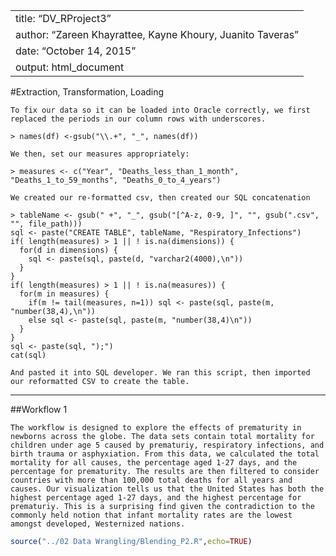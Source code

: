 
---
title: "DV_RProject3"
author: "Zareen Khayrattee, Kayne Khoury, Juanito Taveras"
date: "October 14, 2015"
output: html_document
---

#Extraction, Transformation, Loading
```
To fix our data so it can be loaded into Oracle correctly, we first replaced the periods in our column rows with underscores. 

> names(df) <-gsub("\\.+", "_", names(df))

We then, set our measures appropriately:

> measures <- c("Year", "Deaths_less_than_1_month", "Deaths_1_to_59_months", "Deaths_0_to_4_years") 

We created our re-formatted csv, then created our SQL concatenation

> tableName <- gsub(" +", "_", gsub("[^A-z, 0-9, ]", "", gsub(".csv", "", file_path)))
sql <- paste("CREATE TABLE", tableName, "Respiratory_Infections")
if( length(measures) > 1 || ! is.na(dimensions)) {
  for(d in dimensions) {
    sql <- paste(sql, paste(d, "varchar2(4000),\n"))
  }
}
if( length(measures) > 1 || ! is.na(measures)) {
  for(m in measures) {
    if(m != tail(measures, n=1)) sql <- paste(sql, paste(m, "number(38,4),\n"))
    else sql <- paste(sql, paste(m, "number(38,4)\n"))
  }
}
sql <- paste(sql, ");")
cat(sql)

And pasted it into SQL developer. We ran this script, then imported our reformatted CSV to create the table.
```
----------------
##Workflow 1

```
The workflow is designed to explore the effects of prematurity in newborns across the globe. The data sets contain total mortality for children under age 5 caused by prematuriy, respiratory infections, and birth trauma or asphyxiation. From this data, we calculated the total mortality for all causes, the percentage aged 1-27 days, and the percentage for prematurity. The results are then filtered to consider countries with more than 100,000 total deaths for all years and causes. Our visualization tells us that the United States has both the highest percentage aged 1-27 days, and the highest percentage for prematuriy. This is a surprising find given the contradiction to the commonly held notion that infant mortality rates are the lowest amongst developed, Westernized nations. 
```
```r
source("../02 Data Wrangling/Blending_P2.R",echo=TRUE)
```
